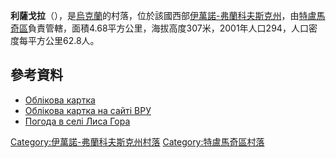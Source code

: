 {{coord|48|54|20|N|25|4|57|E|scale:30000|display=title}}

'''利薩戈拉'''（{{lang-uk|Лиса Гора}}），是[[烏克蘭|烏克蘭]]的村落，位於該國西部[[伊萬諾-弗蘭科夫斯克州|伊萬諾-弗蘭科夫斯克州]]，由[[特盧馬奇區|特盧馬奇區]]負責管轄，面積4.68平方公里，海拔高度307米，2001年人口294，人口密度每平方公里62.8人。

==參考資料==
* [http://w1.c1.rada.gov.ua/pls/z7503/A005?rdat1=30.05.2015&rf7571=14386 Облікова картка]
* [http://w1.c1.rada.gov.ua/pls/z7503/A005?rdat1=30.05.2015&rf7571=14386 Облікова картка на сайті ВРУ]
* [http://weather.in.ua/ua/ivano-frankovskaja/13419 Погода в селі Лиса Гора] {{Wayback|url=http://weather.in.ua/ua/ivano-frankovskaja/13419 |date=20150530120515 }}

{{DEFAULTSORT:Лиса Гора}}
[[Category:伊萬諾-弗蘭科夫斯克州村落|Category:伊萬諾-弗蘭科夫斯克州村落]]
[[Category:特盧馬奇區村落|Category:特盧馬奇區村落]]


{{IvanoFrankivsk-geo-stub}}